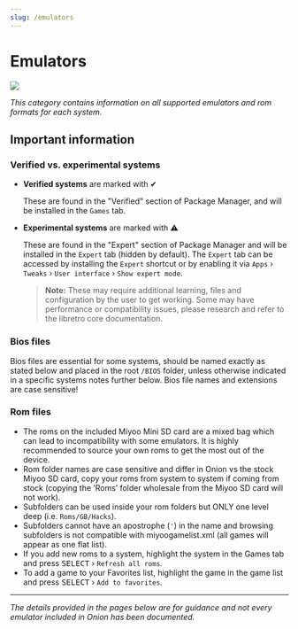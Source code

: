 ```yaml
---
slug: /emulators
---
```




# Emulators

*![](https://user-images.githubusercontent.com/98862735/177056342-dbdd3c7f-30de-4669-945a-d5e5d330b7ab.png)*


*This category contains information on all supported emulators and rom formats for each system.*


## Important information


### Verified vs. experimental systems

- **Verified systems** are marked with ✔

  These are found in the "Verified" section of Package Manager, and will be installed in the `Games` tab.

- **Experimental systems** are marked with ⚠

  These are found in the "Expert" section of Package Manager and will be installed in the `Expert` tab (hidden by default). The `Expert` tab can be accessed by installing the `Expert` shortcut or by enabling it via `Apps` › `Tweaks` › `User interface` › `Show expert mode`.

  > **Note:** These may require additional learning, files and configuration by the user to get working. Some may have performance or compatibility issues, please research and refer to the libretro core documentation.


### Bios files

Bios files are essential for some systems, should be named exactly as stated below and placed in the root `/BIOS` folder, unless otherwise indicated in a specific systems notes further below. Bios file names and extensions are case sensitive!


### Rom files

* The roms on the included Miyoo Mini SD card are a mixed bag which can lead to incompatibility with some emulators. It is highly recommended to source your own roms to get the most out of the device.
* Rom folder names are case sensitive and differ in Onion vs the stock Miyoo SD card, copy your roms from system to system if coming from stock (copying the ‘Roms’ folder wholesale from the Miyoo SD card will not work).
* Subfolders can be used inside your rom folders but ONLY one level deep (i.e. `Roms/GB/Hacks`). 
* Subfolders cannot have an apostrophe (`'`) in the name and browsing subfolders is not compatible with miyoogamelist.xml (all games will appear as one flat list). 
* If you add new roms to a system, highlight the system in the Games tab and press <kbd>SELECT</kbd> › `Refresh all roms`. 
* To add a game to your Favorites list, highlight the game in the game list and press <kbd>SELECT</kbd> › `Add to favorites`.

---

*The details provided in the pages below are for guidance and not every emulator included in Onion has been documented.*

<DocCardList/>
